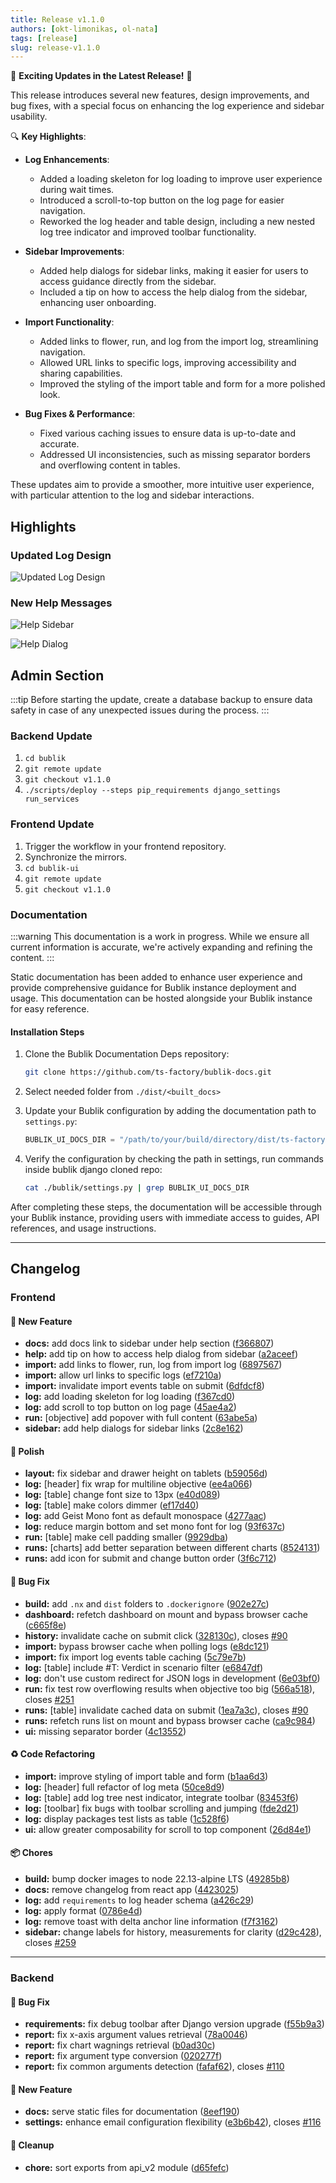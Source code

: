 ```yaml
---
title: Release v1.1.0
authors: [okt-limonikas, ol-nata]
tags: [release]
slug: release-v1.1.0
---
```


🎉 **Exciting Updates in the Latest Release!** 🎉

This release introduces several new features, design improvements, and bug fixes, with a special focus on enhancing the log experience and sidebar usability.

🔍 **Key Highlights**:

- **Log Enhancements**:

  - Added a loading skeleton for log loading to improve user experience during wait times.
  - Introduced a scroll-to-top button on the log page for easier navigation.
  - Reworked the log header and table design, including a new nested log tree indicator and improved toolbar functionality.

- **Sidebar Improvements**:

  - Added help dialogs for sidebar links, making it easier for users to access guidance directly from the sidebar.
  - Included a tip on how to access the help dialog from the sidebar, enhancing user onboarding.

- **Import Functionality**:

  - Added links to flower, run, and log from the import log, streamlining navigation.
  - Allowed URL links to specific logs, improving accessibility and sharing capabilities.
  - Improved the styling of the import table and form for a more polished look.

- **Bug Fixes & Performance**:
  - Fixed various caching issues to ensure data is up-to-date and accurate.
  - Addressed UI inconsistencies, such as missing separator borders and overflowing content in tables.

These updates aim to provide a smoother, more intuitive user experience, with particular attention to the log and sidebar interactions.

<!--truncate-->

## Highlights

### Updated Log Design

![Updated Log Design](./img/log-shortcut.png)

### New Help Messages

![Help Sidebar](./img/help-sidebar.png)

![Help Dialog](./img/help-dialog.png)

## Admin Section

:::tip
Before starting the update, create a database backup to ensure data safety in case of any unexpected issues during the process.
:::

### Backend Update

1. `cd bublik`
2. `git remote update`
3. `git checkout v1.1.0`
4. `./scripts/deploy --steps pip_requirements django_settings run_services`

### Frontend Update

1. Trigger the workflow in your frontend repository.
2. Synchronize the mirrors.
3. `cd bublik-ui`
4. `git remote update`
5. `git checkout v1.1.0`

### Documentation

:::warning
This documentation is a work in progress. While we ensure all current information is accurate, we're actively expanding and refining the content.
:::

Static documentation has been added to enhance user experience and provide comprehensive guidance for Bublik instance deployment and usage. This documentation can be hosted alongside your Bublik instance for easy reference.

#### Installation Steps

1. Clone the Bublik Documentation Deps repository:

   ```bash
   git clone https://github.com/ts-factory/bublik-docs.git
   ```

2. Select needed folder from `./dist/<built_docs>`

3. Update your Bublik configuration by adding the documentation path to `settings.py`:

   ```python
   BUBLIK_UI_DOCS_DIR = "/path/to/your/build/directory/dist/ts-factory"
   ```

4. Verify the configuration by checking the path in settings, run commands inside bublik django cloned repo:

   ```bash
   cat ./bublik/settings.py | grep BUBLIK_UI_DOCS_DIR
   ```

After completing these steps, the documentation will be accessible through your Bublik instance, providing users with immediate access to guides, API references, and usage instructions.

---

## Changelog

### Frontend

#### 🚀 New Feature

- **docs:** add docs link to sidebar under help section ([f366807](https://github.com/ts-factory/bublik-ui/commit/f3668075b372a5012ab5e82f9c7751a8b76bd683))
- **help:** add tip on how to access help dialog from sidebar ([a2aceef](https://github.com/ts-factory/bublik-ui/commit/a2aceeff45af59c1bcbc71d951d89a2f9f8f788f))
- **import:** add links to flower, run, log from import log ([6897567](https://github.com/ts-factory/bublik-ui/commit/6897567658fdc8b76f941c2efe44befe5dabae55))
- **import:** allow url links to specific logs ([ef7210a](https://github.com/ts-factory/bublik-ui/commit/ef7210a707544bd06f58d9936553271369aec6ed))
- **import:** invalidate import events table on submit ([6dfdcf8](https://github.com/ts-factory/bublik-ui/commit/6dfdcf8c5f984a6137fc0ec5981f7af8d1c71fbe))
- **log:** add loading skeleton for log loading ([f367cd0](https://github.com/ts-factory/bublik-ui/commit/f367cd070fbaae3e3f9f11ba90ecc44dd8a319ca))
- **log:** add scroll to top button on log page ([45ae4a2](https://github.com/ts-factory/bublik-ui/commit/45ae4a27ccca84e6e159957caf05939af4a5fc52))
- **run:** [objective] add popover with full content ([63abe5a](https://github.com/ts-factory/bublik-ui/commit/63abe5ad8484f2f7fe252d4c8a0ff16c439e7c92))
- **sidebar:** add help dialogs for sidebar links ([2c8e162](https://github.com/ts-factory/bublik-ui/commit/2c8e162fdf92802de6a42072ba14d6c12b039f5f))

#### 💅 Polish

- **layout:** fix sidebar and drawer height on tablets ([b59056d](https://github.com/ts-factory/bublik-ui/commit/b59056db8da6b83f18ea69276ec194a409f7b65c))
- **log:** [header] fix wrap for multiline objective ([ee4a066](https://github.com/ts-factory/bublik-ui/commit/ee4a06655d0b24ced80fe5f2a5499937c0c8dc64))
- **log:** [table] change font size to 13px ([e40d089](https://github.com/ts-factory/bublik-ui/commit/e40d0890e7848702daf0dd476eca5168e732d7c3))
- **log:** [table] make colors dimmer ([ef17d40](https://github.com/ts-factory/bublik-ui/commit/ef17d4038ce82e8a289d40241853ce085e1811cd))
- **log:** add Geist Mono font as default monospace ([4277aac](https://github.com/ts-factory/bublik-ui/commit/4277aac70696c7bcfa09fe6ed10249837dd5d4d7))
- **log:** reduce margin bottom and set mono font for log ([93f637c](https://github.com/ts-factory/bublik-ui/commit/93f637c3a574c1da98c86b79ba837ce1974b84b6))
- **run:** [table] make cell padding smaller ([9929dba](https://github.com/ts-factory/bublik-ui/commit/9929dba7b23d0db97d41269a1dc5ae39f9337a81))
- **runs:** [charts] add better separation between different charts ([8524131](https://github.com/ts-factory/bublik-ui/commit/852413199eed648db16a662d577ddc620e227c25))
- **runs:** add icon for submit and change button order ([3f6c712](https://github.com/ts-factory/bublik-ui/commit/3f6c71294977adb3036facd12134796397d1edf4))

#### 🐛 Bug Fix

- **build:** add `.nx` and `dist` folders to `.dockerignore` ([902e27c](https://github.com/ts-factory/bublik-ui/commit/902e27c3dc52e73910df9406800d8fe2202b22ac))
- **dashboard:** refetch dashboard on mount and bypass browser cache ([c665f8e](https://github.com/ts-factory/bublik-ui/commit/c665f8eedb5c7096d631462980ce808980f9fdb7))
- **history:** invalidate cache on submit click ([328130c](https://github.com/ts-factory/bublik-ui/commit/328130c2c72466d6b1ee09f49096dae6bf57e73d)), closes [#90](https://github.com/ts-factory/bublik-ui/issues/90)
- **import:** bypass browser cache when polling logs ([e8dc121](https://github.com/ts-factory/bublik-ui/commit/e8dc121093006437ce208ea73e2cd0fcab482833))
- **import:** fix import log events table caching ([5c79e7b](https://github.com/ts-factory/bublik-ui/commit/5c79e7b29ee30cc4684a35d977e3010218208909))
- **log:** [table] include #T: Verdict in scenario filter ([e6847df](https://github.com/ts-factory/bublik-ui/commit/e6847dfc7db34d5a3075d70cddfa785918286683))
- **log:** don't use custom redirect for JSON logs in development ([6e03bf0](https://github.com/ts-factory/bublik-ui/commit/6e03bf01ceadfe04f291a443c39d14509d52b856))
- **run:** fix test row overflowing results when objective too big ([566a518](https://github.com/ts-factory/bublik-ui/commit/566a518b281f722a3d807c15cfb7094f06edad7e)), closes [#251](https://github.com/ts-factory/bublik-ui/issues/251)
- **runs:** [table] invalidate cached data on submit ([1ea7a3c](https://github.com/ts-factory/bublik-ui/commit/1ea7a3c6afd71fcd2c5cd9021cff1c621edbcf88)), closes [#90](https://github.com/ts-factory/bublik-ui/issues/90)
- **runs:** refetch runs list on mount and bypass browser cache ([ca9c984](https://github.com/ts-factory/bublik-ui/commit/ca9c98412bf5b0aa39cf77ddddb51bdf2d5cdf64))
- **ui:** missing separator border ([4c13552](https://github.com/ts-factory/bublik-ui/commit/4c13552e5ec947373db170c010344c1126cbe100))

#### ♻ Code Refactoring

- **import:** improve styling of import table and form ([b1aa6d3](https://github.com/ts-factory/bublik-ui/commit/b1aa6d37e6ac55a1101fb7297acb79b098142296))
- **log:** [header] full refactor of log meta ([50ce8d9](https://github.com/ts-factory/bublik-ui/commit/50ce8d9a911616c64d3c4d14e740ab5508a5e1d2))
- **log:** [table] add log tree nest indicator, integrate toolbar ([83453f6](https://github.com/ts-factory/bublik-ui/commit/83453f63598d3f4f703ec1da8d15a56b18db791e))
- **log:** [toolbar] fix bugs with toolbar scrolling and jumping ([fde2d21](https://github.com/ts-factory/bublik-ui/commit/fde2d21fcde62d59c8ebd05a485aba98a61487fe))
- **log:** display packages test lists as table ([1c528f6](https://github.com/ts-factory/bublik-ui/commit/1c528f6994cc878998ae333b5950aa37cb01e1fb))
- **ui:** allow greater composability for scroll to top component ([26d84e1](https://github.com/ts-factory/bublik-ui/commit/26d84e185179c8a34413beecb414e1dbb963f971))

#### 📦 Chores

- **build:** bump docker images to node 22.13-alpine LTS ([49285b8](https://github.com/ts-factory/bublik-ui/commit/49285b8ccde4a9ede0d1dacb8b3f8e259550093f))
- **docs:** remove changelog from react app ([4423025](https://github.com/ts-factory/bublik-ui/commit/4423025d12bfde034299d27ab3b84d3605184fc2))
- **log:** add `requirements` to log header schema ([a426c29](https://github.com/ts-factory/bublik-ui/commit/a426c2977ded408277637c89663db8209b7561f0))
- **log:** apply format ([0786e4d](https://github.com/ts-factory/bublik-ui/commit/0786e4dc3693ca35b3d96b2475ceac97f9e5cd98))
- **log:** remove toast with delta anchor line information ([f7f3162](https://github.com/ts-factory/bublik-ui/commit/f7f316276c3d2123909af3a3c65f6be771d08276))
- **sidebar:** change labels for history, measurements for clarity ([d29c428](https://github.com/ts-factory/bublik-ui/commit/d29c4287a338813ccf750b0bc2cddc9588588843)), closes [#259](https://github.com/ts-factory/bublik-ui/issues/259)

---

### Backend

#### 🐛 Bug Fix
- **requirements:** fix debug toolbar after Django version upgrade ([f55b9a3](https://github.com/ts-factory/bublik/commit/f55b9a3e522e4e2b839010f9ecfd7cf608ab155a))
- **report:** fix x-axis argument values retrieval ([78a0046](https://github.com/ts-factory/bublik/commit/78a0046263da611de95ea17038abefd1d43d9d52))
- **report:** fix chart wagnings retrieval ([b0ad30c](https://github.com/ts-factory/bublik/commit/b0ad30cb647b7259f665c7a8fa532ac0a0f79dba))
- **report:** fix argument type conversion ([020277f](https://github.com/ts-factory/bublik/commit/020277fd6d3f187435e09a45433d98e8598d1d14))
- **report:** fix common arguments detection ([fafaf62](https://github.com/ts-factory/bublik/commit/a0e47fafaf626af1349105909949a2505319e24a)), closes [#110](https://github.com/ts-factory/bublik/issues/110)

#### 🚀 New Feature
- **docs:** serve static files for documentation ([8eef190](https://github.com/ts-factory/bublik/commit/8eef1901508b74b441a4efecaf59574438915b73))
- **settings:** enhance email configuration flexibility ([e3b6b42](https://github.com/ts-factory/bublik/commit/e3b6b42a584026b988e53fa49b77bfd5ebf2757a)), closes [#116](https://github.com/ts-factory/bublik/issues/116)

#### 🧹 Cleanup
- **chore:** sort exports from api_v2 module ([d65fefc](https://github.com/ts-factory/bublik/commit/d65fefc09743664ab3e34743d7a8ed74df68da1d))
